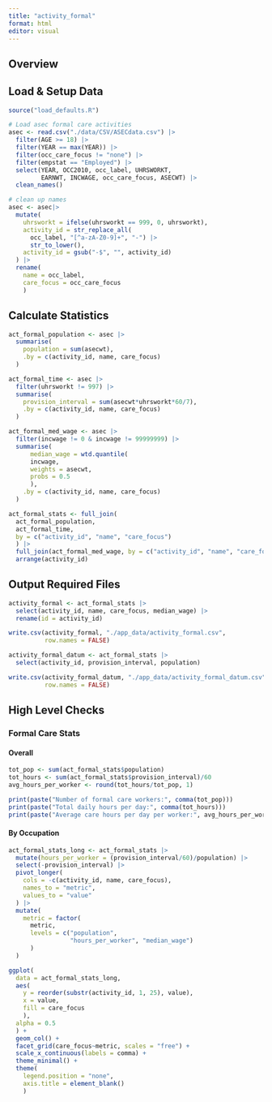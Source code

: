 ```yaml
---
title: "activity_formal"
format: html
editor: visual
---
```


## Overview

## Load & Setup Data

```r
source("load_defaults.R")

# Load asec formal care activities
asec <- read.csv("./data/CSV/ASECdata.csv") |>
  filter(AGE >= 18) |>
  filter(YEAR == max(YEAR)) |>
  filter(occ_care_focus != "none") |> 
  filter(empstat == "Employed") |>
  select(YEAR, OCC2010, occ_label, UHRSWORKT, 
         EARNWT, INCWAGE, occ_care_focus, ASECWT) |> 
  clean_names()

# clean up names
asec <- asec|> 
  mutate(
    uhrsworkt = ifelse(uhrsworkt == 999, 0, uhrsworkt), 
    activity_id = str_replace_all(
      occ_label, "[^a-zA-Z0-9]+", "-") |> 
      str_to_lower(),
    activity_id = gsub("-$", "", activity_id)
  ) |> 
  rename(
    name = occ_label, 
    care_focus = occ_care_focus
    )
```

## Calculate Statistics

```r
act_formal_population <- asec |> 
  summarise(
    population = sum(asecwt),
    .by = c(activity_id, name, care_focus)
  )

act_formal_time <- asec |> 
  filter(uhrsworkt != 997) |> 
  summarise(
    provision_interval = sum(asecwt*uhrsworkt*60/7),
    .by = c(activity_id, name, care_focus)
  )

act_formal_med_wage <- asec |>
  filter(incwage != 0 & incwage != 99999999) |> 
  summarise(
      median_wage = wtd.quantile(
      incwage, 
      weights = asecwt, 
      probs = 0.5
      ),
    .by = c(activity_id, name, care_focus)
  )

act_formal_stats <- full_join(
  act_formal_population, 
  act_formal_time, 
  by = c("activity_id", "name", "care_focus")
  ) |> 
  full_join(act_formal_med_wage, by = c("activity_id", "name", "care_focus")) |>
  arrange(activity_id)
```

## Output Required Files

```r
activity_formal <- act_formal_stats |> 
  select(activity_id, name, care_focus, median_wage) |> 
  rename(id = activity_id)

write.csv(activity_formal, "./app_data/activity_formal.csv", 
          row.names = FALSE)

activity_formal_datum <- act_formal_stats |> 
  select(activity_id, provision_interval, population)

write.csv(activity_formal_datum, "./app_data/activity_formal_datum.csv", 
          row.names = FALSE)
```

## High Level Checks

### Formal Care Stats

#### Overall

```r
tot_pop <- sum(act_formal_stats$population)
tot_hours <- sum(act_formal_stats$provision_interval)/60
avg_hours_per_worker <- round(tot_hours/tot_pop, 1)

print(paste("Number of formal care workers:", comma(tot_pop)))
print(paste("Total daily hours per day:", comma(tot_hours)))
print(paste("Average care hours per day per worker:", avg_hours_per_worker))
```

#### By Occupation

```r
act_formal_stats_long <- act_formal_stats |>
  mutate(hours_per_worker = (provision_interval/60)/population) |> 
  select(-provision_interval) |> 
  pivot_longer(
    cols = -c(activity_id, name, care_focus),
    names_to = "metric",
    values_to = "value"
  ) |>
  mutate(
    metric = factor(
      metric,
      levels = c("population", 
                 "hours_per_worker", "median_wage")
      )
  )

ggplot(
  data = act_formal_stats_long,
  aes(
    y = reorder(substr(activity_id, 1, 25), value),
    x = value, 
    fill = care_focus
    ),
  alpha = 0.5
  ) +
  geom_col() +
  facet_grid(care_focus~metric, scales = "free") +
  scale_x_continuous(labels = comma) +
  theme_minimal() +
  theme(
    legend.position = "none", 
    axis.title = element_blank()
    )
```
